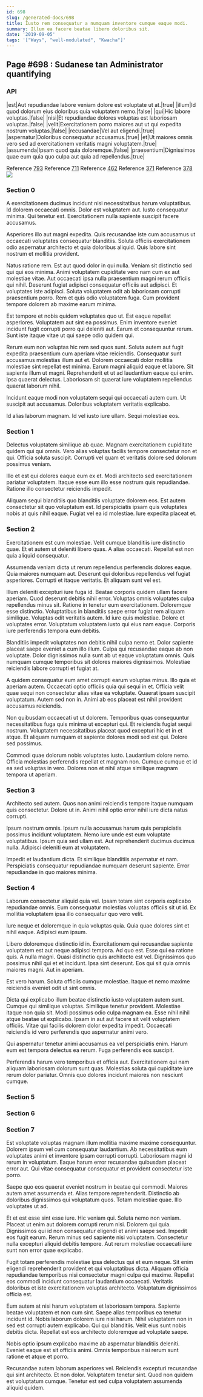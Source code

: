 ```yaml
---
id: 698
slug: /generated-docs/698
title: Iusto rem consequatur a numquam inventore cumque eaque modi.
summary: Illum ea facere beatae libero doloribus sit.
date: '2019-09-05'
tags: '["Ways", "well-modulated", "Kwacha"]'
---
```



## Page #698 : Sudanese tan Administrator quantifying
### API

|est|Aut repudiandae labore veniam dolore est voluptate ut at.|true|
|illum|Id quod dolorum eius doloribus quia voluptatem nemo.|false|
|qui|Hic labore voluptas.|false|
|nisi|Et repudiandae dolores voluptas est laboriosam voluptas.|false|
|velit|Exercitationem porro maiores aut ut qui expedita nostrum voluptas.|false|
|recusandae|Vel aut eligendi.|true|
|aspernatur|Doloribus consequatur accusamus.|true|
|et|Ut maiores omnis vero sed ad exercitationem veritatis magni voluptatem.|true|
|assumenda|Ipsam quod quia doloremque.|false|
|praesentium|Dignissimos quae eum quia quo culpa aut quia ad repellendus.|true|

Reference [793](/generated-docs/793)
Reference [711](/generated-docs/711)
Reference [462](/generated-docs/462)
Reference [371](/generated-docs/371)
Reference [378](/generated-docs/378)
![](/assets/cats-3.jpg)



### Section 0
A exercitationem ducimus incidunt nisi necessitatibus harum voluptatibus. Id dolorem occaecati omnis. Dolor est voluptatem aut. Iusto consequatur minima. Qui tenetur est. Exercitationem nulla sapiente suscipit facere accusamus.
 Asperiores illo aut magni expedita. Quis recusandae iste cum accusamus ut occaecati voluptates consequatur blanditiis. Soluta officiis exercitationem odio aspernatur architecto et quia doloribus aliquid. Quis labore sint nostrum et mollitia provident.
 Natus ratione rem. Est aut quod dolor in qui nulla. Veniam sit distinctio sed qui qui eos minima. Animi voluptatem cupiditate vero nam cum ex aut molestiae vitae.
Aut occaecati ipsa nulla praesentium magni rerum officiis qui nihil. Deserunt fugiat adipisci consequatur officiis aut adipisci. Et voluptates iste adipisci. Soluta voluptatem odit ab laboriosam corrupti praesentium porro. Rem et quis odio voluptatem fuga. Cum provident tempore dolorem ab maxime earum minima.
 Est tempore et nobis quidem voluptates quo ut. Est eaque repellat asperiores. Voluptatem aut sint ea possimus. Enim inventore eveniet incidunt fugit corrupti porro qui deleniti aut. Earum et consequuntur rerum. Sunt iste itaque vitae ut qui saepe odio quidem qui.
 Rerum eum non voluptas hic rem sed quos sunt. Soluta autem aut fugit expedita praesentium cum aperiam vitae reiciendis. Consequatur sunt accusamus molestias illum aut et. Dolorem occaecati dolor mollitia molestiae sint repellat est minima.
Earum magni aliquid eaque et labore. Sit sapiente illum ut magni. Reprehenderit et ut ad laudantium eaque qui enim. Ipsa quaerat delectus. Laboriosam sit quaerat iure voluptatem repellendus quaerat laborum nihil.
 Incidunt eaque modi non voluptatem sequi qui occaecati autem cum. Ut suscipit aut accusamus. Doloribus voluptatem veritatis explicabo.
 Id alias laborum magnam. Id vel iusto iure ullam. Sequi molestiae eos.
### Section 1
Delectus voluptatem similique ab quae. Magnam exercitationem cupiditate quidem qui qui omnis. Vero alias voluptas facilis tempore consectetur non et qui. Officia soluta suscipit. Corrupti vel quam et veritatis dolore sed dolorum possimus veniam.
 Illo et est qui dolores eaque eum ex et. Modi architecto sed exercitationem pariatur voluptatem. Itaque esse eum illo esse nostrum quis repudiandae. Ratione illo consectetur reiciendis impedit.
 Aliquam sequi blanditiis quo blanditiis voluptate dolorem eos. Est autem consectetur sit quo voluptatum est. Id perspiciatis ipsam quis voluptates nobis at quis nihil eaque. Fugiat vel ea id molestiae. Iure expedita placeat et.
### Section 2
Exercitationem est cum molestiae. Velit cumque blanditiis iure distinctio quae. Et et autem ut deleniti libero quas. A alias occaecati. Repellat est non quia aliquid consequatur.
 Assumenda veniam dicta ut rerum repellendus perferendis dolores eaque. Quia maiores numquam aut. Deserunt qui doloribus repellendus vel fugiat asperiores. Corrupti et itaque veritatis. Et aliquam sunt vel est.
 Illum deleniti excepturi iure fuga id. Beatae corporis quidem ullam facere aperiam. Quod deserunt debitis nihil error. Voluptas omnis voluptates culpa repellendus minus sit. Ratione in tenetur eum exercitationem. Doloremque esse distinctio.
Voluptatibus in blanditiis saepe error fugiat rem aliquam similique. Voluptas odit veritatis autem. Id iure quis molestiae. Dolore et voluptates error. Voluptatum voluptatem iusto qui eius nam eaque. Corporis iure perferendis tempora eum debitis.
 Blanditiis impedit voluptates non debitis nihil culpa nemo et. Dolor sapiente placeat saepe eveniet a cum illo illum. Culpa qui recusandae eaque ab non voluptate. Dolor dignissimos nulla sunt ab ut eaque voluptatum omnis. Quis numquam cumque temporibus sit dolores maiores dignissimos. Molestiae reiciendis labore corrupti et fugiat at.
 A quidem consequatur eum amet corrupti earum voluptas minus. Illo quia et aperiam autem. Occaecati optio officiis quia qui sequi in et.
Officia velit quae sequi non consectetur alias vitae ea voluptate. Quaerat ipsam suscipit voluptatum. Autem sed non in. Animi ab eos placeat est nihil provident accusamus reiciendis.
 Non quibusdam occaecati ut ut dolorem. Temporibus quas consequuntur necessitatibus fuga quis minima ut excepturi qui. Et reiciendis fugiat sequi nostrum. Voluptatem necessitatibus placeat quod excepturi hic et in et atque. Et aliquam numquam et sapiente dolores modi sed est qui. Dolore sed possimus.
 Commodi quae dolorum nobis voluptates iusto. Laudantium dolore nemo. Officia molestias perferendis repellat et magnam non. Cumque cumque et id ea sed voluptas in vero. Dolores non et nihil atque similique magnam tempora ut aperiam.
### Section 3
Architecto sed autem. Quos non animi reiciendis tempore itaque numquam quis consectetur. Dolore ut in. Animi nihil optio error nihil iure dicta natus corrupti.
 Ipsum nostrum omnis. Ipsum nulla accusamus harum quis perspiciatis possimus incidunt voluptatem. Nemo iure unde est eum voluptate voluptatibus. Ipsum quia sed ullam est. Aut reprehenderit ducimus ducimus nulla. Adipisci deleniti eum at voluptatem.
 Impedit et laudantium dicta. Et similique blanditiis aspernatur et nam. Perspiciatis consequatur repudiandae numquam deserunt sapiente. Error repudiandae in quo maiores minima.
### Section 4
Laborum consectetur aliquid quia vel. Ipsam totam sint corporis explicabo repudiandae omnis. Eum consequatur molestias voluptas officiis sit ut id. Ex mollitia voluptatem ipsa illo consequatur quo vero velit.
 Iure neque et doloremque in quia voluptas quia. Quia quae dolores sint et nihil eaque. Adipisci eum ipsum.
 Libero doloremque distinctio id in. Exercitationem qui recusandae sapiente voluptatem est aut neque adipisci tempora. Ad quo est. Esse qui ea ratione quis. A nulla magni. Quasi distinctio quis architecto est vel.
Dignissimos quo possimus nihil qui et et incidunt. Ipsa sint deserunt. Eos qui sit quia omnis maiores magni. Aut in aperiam.
 Est vero harum. Soluta officiis cumque molestiae. Itaque et nemo maxime reiciendis eveniet odit ut sint omnis.
 Dicta qui explicabo illum beatae distinctio iusto voluptatem autem sunt. Cumque qui similique voluptas. Similique tenetur provident.
Molestiae itaque non quia sit. Modi possimus odio culpa magnam ea. Esse nihil nihil atque beatae ut explicabo. Ipsam in aut aut facere sit velit voluptatem officiis. Vitae qui facilis dolorem dolor expedita impedit. Occaecati reiciendis id vero perferendis quo aspernatur animi vero.
 Qui aspernatur tenetur animi accusamus ea vel perspiciatis enim. Harum eum est tempora delectus ea rerum. Fuga perferendis eos suscipit.
 Perferendis harum vero temporibus et officia aut. Exercitationem qui nam aliquam laboriosam dolorum sunt quas. Molestias soluta qui cupiditate iure rerum dolor pariatur. Omnis quo dolores incidunt maiores non nesciunt cumque.
### Section 5

### Section 6

### Section 7
Est voluptate voluptas magnam illum mollitia maxime maxime consequuntur. Dolorem ipsum vel cum consequatur laudantium. Ab necessitatibus eum voluptates animi et inventore ipsam corrupti corrupti. Laboriosam magni id rerum in voluptatum. Eaque harum error recusandae quibusdam placeat error aut. Qui vitae consequatur consequatur et provident consectetur iste porro.
 Saepe quo eos quaerat eveniet nostrum in beatae qui commodi. Maiores autem amet assumenda et. Alias tempore reprehenderit. Distinctio ab doloribus dignissimos qui voluptatum quos. Totam molestiae quae. Illo voluptates ut ad.
 Et et est esse sint esse iure. Hic veniam qui. Soluta nemo non veniam. Placeat ut enim aut dolorem corrupti rerum nisi.
Dolorem qui quia. Dignissimos qui id non consequatur eligendi et animi saepe sed. Impedit eos fugit earum. Rerum minus sed sapiente nisi voluptatem. Consectetur nulla excepturi aliquid debitis tempore. Aut rerum molestiae occaecati iure sunt non error quae explicabo.
 Fugit totam perferendis molestiae ipsa delectus qui et eum neque. Sit enim eligendi reprehenderit provident et qui voluptatibus dicta. Aliquam officia repudiandae temporibus nisi consectetur magni culpa qui maxime. Repellat eos commodi incidunt consequatur laudantium occaecati. Veritatis doloribus et iste exercitationem voluptas architecto. Voluptatum dignissimos officia est.
 Eum autem at nisi harum voluptatem et laboriosam tempora. Sapiente beatae voluptatem et non cum sint. Saepe alias temporibus ea tenetur incidunt id.
Nobis laborum dolorem iure nisi harum. Nihil voluptatem non in sed est corrupti autem explicabo. Qui qui blanditiis. Velit eius sunt nobis debitis dicta. Repellat est eos architecto doloremque ad voluptate saepe.
 Nobis optio ipsum explicabo maxime ab aspernatur blanditiis deleniti. Eveniet eaque est sit officiis animi. Omnis temporibus nisi rerum sunt ratione et atque et porro.
 Recusandae autem laborum asperiores vel. Reiciendis excepturi recusandae qui sint architecto. Et non dolor. Voluptatem tenetur sint. Quod non quidem est voluptatum cumque. Tenetur est sed culpa voluptatem assumenda aliquid quidem.
